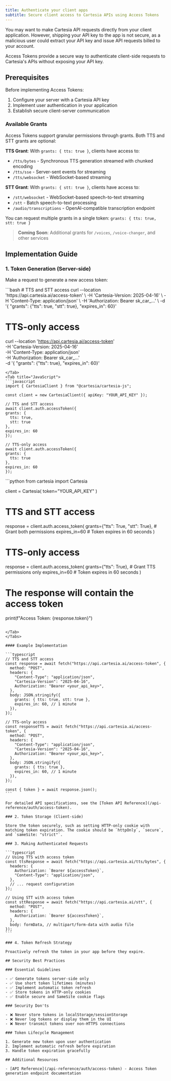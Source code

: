 ```yaml
---
title: Authenticate your client apps
subtitle: Secure client access to Cartesia APIs using Access Tokens
---
```


You may want to make Cartesia API requests directly from your client application. However, shipping your API key to the app is not secure, as a malicious user could extract your API key and issue API requests billed to your account.

Access Tokens provide a secure way to authenticate client-side requests to Cartesia's APIs without exposing your API key.

## Prerequisites

Before implementing Access Tokens:

1. Configure your server with a Cartesia API key
2. Implement user authentication in your application
3. Establish secure client-server communication

### Available Grants

Access Tokens support granular permissions through grants. Both TTS and STT grants are optional:

**TTS Grant**: With `grants: { tts: true }`, clients have access to:
- `/tts/bytes` - Synchronous TTS generation streamed with chunked encoding
- `/tts/sse` - Server-sent events for streaming
- `/tts/websocket` - WebSocket-based streaming

**STT Grant**: With `grants: { stt: true }`, clients have access to:
- `/stt/websocket` - WebSocket-based speech-to-text streaming
- `/stt` - Batch speech-to-text processing
- `/audio/transcriptions` - OpenAI-compatible transcription endpoint

You can request multiple grants in a single token: `grants: { tts: true, stt: true }`

> **Coming Soon**: Additional grants for `/voices`, `/voice-changer`, and other services

## Implementation Guide

### 1. Token Generation (Server-side)

Make a request to generate a new access token:

<Tabs>
  <Tab title="cURL">
  ```bash
  # TTS and STT access
  curl --location 'https://api.cartesia.ai/access-token' \
    -H 'Cartesia-Version: 2025-04-16' \
    -H 'Content-Type: application/json' \
    -H 'Authorization: Bearer sk_car_...' \
    -d '{ "grants": {"tts": true, "stt": true}, "expires_in": 60}'

  # TTS-only access
  curl --location 'https://api.cartesia.ai/access-token' \
    -H 'Cartesia-Version: 2025-04-16' \
    -H 'Content-Type: application/json' \
    -H 'Authorization: Bearer sk_car_...' \
    -d '{ "grants": {"tts": true}, "expires_in": 60}'
  ```
</Tab>
<Tab title="JavaScript">
```javascript
import { CartesiaClient } from "@cartesia/cartesia-js";

const client = new CartesiaClient({ apiKey: "YOUR_API_KEY" });

// TTS and STT access
await client.auth.accessToken({
  grants: {
    tts: true,
    stt: true
  },
  expires_in: 60
});

// TTS-only access
await client.auth.accessToken({
  grants: {
    tts: true
  },
  expires_in: 60
});
````
</Tab>
<Tab title="Python">
```python
from cartesia import Cartesia

client = Cartesia(
  token="YOUR_API_KEY"
)

# TTS and STT access
response = client.auth.access_token(
  grants={"tts": True, "stt": True}, # Grant both permissions
  expires_in=60 # Token expires in 60 seconds
)

# TTS-only access
response = client.auth.access_token(
  grants={"tts": True}, # Grant TTS permissions only
  expires_in=60 # Token expires in 60 seconds
)

# The response will contain the access token
print(f"Access Token: {response.token}")
````

</Tab>
</Tabs>

#### Example Implementation

```typescript
// TTS and STT access
const response = await fetch("https://api.cartesia.ai/access-token", {
  method: "POST",
  headers: {
    "Content-Type": "application/json",
    "Cartesia-Version": "2025-04-16",
    Authorization: "Bearer <your_api_key>",
  },
  body: JSON.stringify({
    grants: { tts: true, stt: true },
    expires_in: 60, // 1 minute
  }),
});

// TTS-only access
const responseTTS = await fetch("https://api.cartesia.ai/access-token", {
  method: "POST",
  headers: {
    "Content-Type": "application/json",
    "Cartesia-Version": "2025-04-16",
    Authorization: "Bearer <your_api_key>",
  },
  body: JSON.stringify({
    grants: { tts: true },
    expires_in: 60, // 1 minute
  }),
});

const { token } = await response.json();
```

For detailed API specifications, see the [Token API Reference](/api-reference/auth/access-token).

### 2. Token Storage (Client-side)

Store the token securely, such as setting HTTP-only cookie with matching token expiration. The cookie should be `httpOnly`, `secure`, and `sameSite: "strict"`.

### 3. Making Authenticated Requests

```typescript
// Using TTS with access token
const ttsResponse = await fetch("https://api.cartesia.ai/tts/bytes", {
  headers: {
    Authorization: `Bearer ${accessToken}`,
    "Content-Type": "application/json",
  },
  // ... request configuration
});

// Using STT with access token
const sttResponse = await fetch("https://api.cartesia.ai/stt", {
  method: "POST",
  headers: {
    Authorization: `Bearer ${accessToken}`,
  },
  body: formData, // multipart/form-data with audio file
});
```

### 4. Token Refresh Strategy

Proactively refresh the token in your app before they expire.

## Security Best Practices

### Essential Guidelines

- ✅ Generate tokens server-side only
- ✅ Use short token lifetimes (minutes)
- ✅ Implement automatic token refresh
- ✅ Store tokens in HTTP-only cookies
- ✅ Enable secure and SameSite cookie flags

### Security Don'ts

- ❌ Never store tokens in localStorage/sessionStorage
- ❌ Never log tokens or display them in the UI
- ❌ Never transmit tokens over non-HTTPS connections

### Token Lifecycle Management

1. Generate new token upon user authentication
2. Implement automatic refresh before expiration
3. Handle token expiration gracefully

## Additional Resources

- [API Reference](/api-reference/auth/access-token) - Access Token generation endpoint documentation
